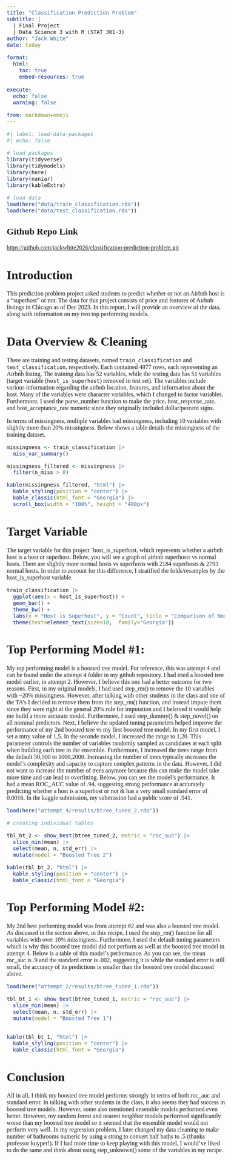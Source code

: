 ```yaml
---
title: "Classification Prediction Problem"
subtitle: |
  | Final Project 
  | Data Science 3 with R (STAT 301-3)
author: "Jack White"
date: today

format:
  html:
    toc: true
    embed-resources: true
    
execute:
  echo: false
  warning: false

from: markdown+emoji 
---
```


<style type="text/css">
  body{
  font-family: Georgia;
  font-size: 12pt;
}
</style>

```r
#| label: load-data-packages
#| echo: false

# load packages
library(tidyverse)
library(tidymodels)
library(here)
library(naniar)
library(kableExtra)

# load data
load(here("data/train_classification.rda"))
load(here("data/test_classification.rda"))
```


::: {.callout-tip icon="false"}
## Github Repo Link

<https://github.com/jackwhite2026/classification-prediction-problem.git>
:::

# Introduction

This prediction problem project asked students to predict whether or not an Airbnb host is a "superhost" or not. The data for this project consists of price and features of Airbnb listings in Chicago as of Dec 2023. In this report, I will provide an overview of the data, along with information on my two top performing models.

# Data Overview & Cleaning

There are training and testing datasets, named `train_classification` and `test_classification`, respectively. Each contained 4977 rows, each representing an Airbnb listing. The training data has 52 variables, while the testing data has 51 variables (target variable (`host_is_superhost`) removed in test set). The variables include various information regarding the airbnb location, features, and information about the host. Many of the variables were character variables, which I changed to factor variables. Furthermore, I used the parse_number function to make the price, host_response_rate, and host_acceptance_rate numeric since they originally included dollar/percent signs. 

In terms of missingness, multiple variables had missingness, including 10 variables with slightly more than 20% missingness. Below shows a table details the missingness of the training dataset.

```r
missingness <- train_classification |> 
  miss_var_summary() 

missingness_filtered <- missingness |> 
  filter(n_miss > 0) 

kable(missingness_filtered, "html") |> 
  kable_styling(position = "center") |> 
  kable_classic(html_font = "Georgia") |> 
  scroll_box(width = "100%", height = "400px")
```


# Target Variable

The target variable for this project `host_is_superhost, which represents whether a airbnb host is a host or superhost. Below, you will see a graph of airbnb superhosts vs normal hosts. There are slightly more normal hosts vs superhosts with 2184 superhosts & 2793 normal hosts. In order to account for this difference, I stratified the folds/resamples by the host_is_superhost variable.

```r
 
train_classification |> 
  ggplot(aes(x = host_is_superhost)) +
  geom_bar() +
  theme_bw() +
  labs(x = "Host is Superhost", y = "Count", title = "Comparison of Normal Hosts vs Superhosts") +
  theme(text=element_text(size=10,  family="Georgia"))
```


# Top Performing Model #1: 

My top performing model is a boosted tree model. For reference, this was attempt 4 and can be found under the attempt 4 folder in my github repository. I had tried a boosted tree model earlier, in attempt 2. However, I believe this one had a better outcome for two reasons. First, in my original models, I had used step_rm() to remove the 10 variables with ~20% missingness. However, after talking with other students in the class and one of the TA's I decided to remove them from the step_rm() function, and instead impute them since they were right at the general 20% rule for imputation and I beleived it would help me build a more accurate model. Furthermore, I used step_dummy() & step_novel() on all nominal predictors. Next, I believe the updated tuning parameters helped improve the performance of my 2nd boosted tree vs my first boosted tree model. In my first model, I set a mtry value of 1,5. In the seconde model, I increased the range to 1,20. This parameter controls the number of variables randomly sampled as candidates at each split when building each tree in the ensemble. Furthermore, I increased the trees range from the default 50,500 to 1000,2000. Increasing the number of trees typically increases the model's complexity and capacity to capture complex patterns in the data. However, I did not want to increase the number of trees anymore because this can make the model take more time and can lead to overfitting. Below, you can see the model's performance. It had a mean ROC_AUC value of .94, suggesting strong performance at accurately predicting whether a host is a superhost or not & has a very small standard error of 0.0016. In the kaggle submission, my submission had a public score of .941.

```r
load(here("attempt_4/results/btree_tuned_2.rda"))

# creating individual tables 

tbl_bt_2 <- show_best(btree_tuned_2, metric = "roc_auc") |> 
  slice_min(mean) |> 
  select(mean, n, std_err) |> 
  mutate(model = "Boosted Tree 2")

kable(tbl_bt_2, "html") |> 
  kable_styling(position = "center") |> 
  kable_classic(html_font = "Georgia")
```


# Top Performing Model #2: 

My 2nd best performing model was from attempt #2 and was also a boosted tree model. As discussed in the section above, in this recipe, I used the step_rm() function for all variables with over 10% missingness. Furthermore, I used the default tuning parameters which is why this boosted tree model did not perform as well as the boosted tree model in attempt 4. Below is a table of this model's performance. As you can see, the mean roc_auc is .9 and the standard error is .002, suggesting it is while the standard error is still small, the accuracy of its predictions is smaller than the boosted tree model discussed above. 

```r

load(here("attempt_2/results/btree_tuned_1.rda"))

tbl_bt_1 <- show_best(btree_tuned_1, metric = "roc_auc") |> 
  slice_min(mean) |> 
  select(mean, n, std_err) |> 
  mutate(model = "Boosted Tree 1")


kable(tbl_bt_1, "html") |> 
  kable_styling(position = "center") |> 
  kable_classic(html_font = "Georgia")
```


# Conclusion

All in all, I think my boosted tree model performs strongly in terms of both roc_auc and standard error. In talking with other students in the class, it also seems they had success in boosted tree models. However, some also mentioned ensemble models performed even better. However, my random forest and nearest neighbor models performed significantly worse than my boosted tree model so it seemed that the ensemble model would not perform very well. In my regression problem, I later changed my data cleaning to make number of bathrooms numeric by using a string to convert half baths to .5 (thanks professor kuyper!). If I had more time to keep playing with this model, I would've liked to do the same and think about using step_unknown() some of the variables in my recipe. 